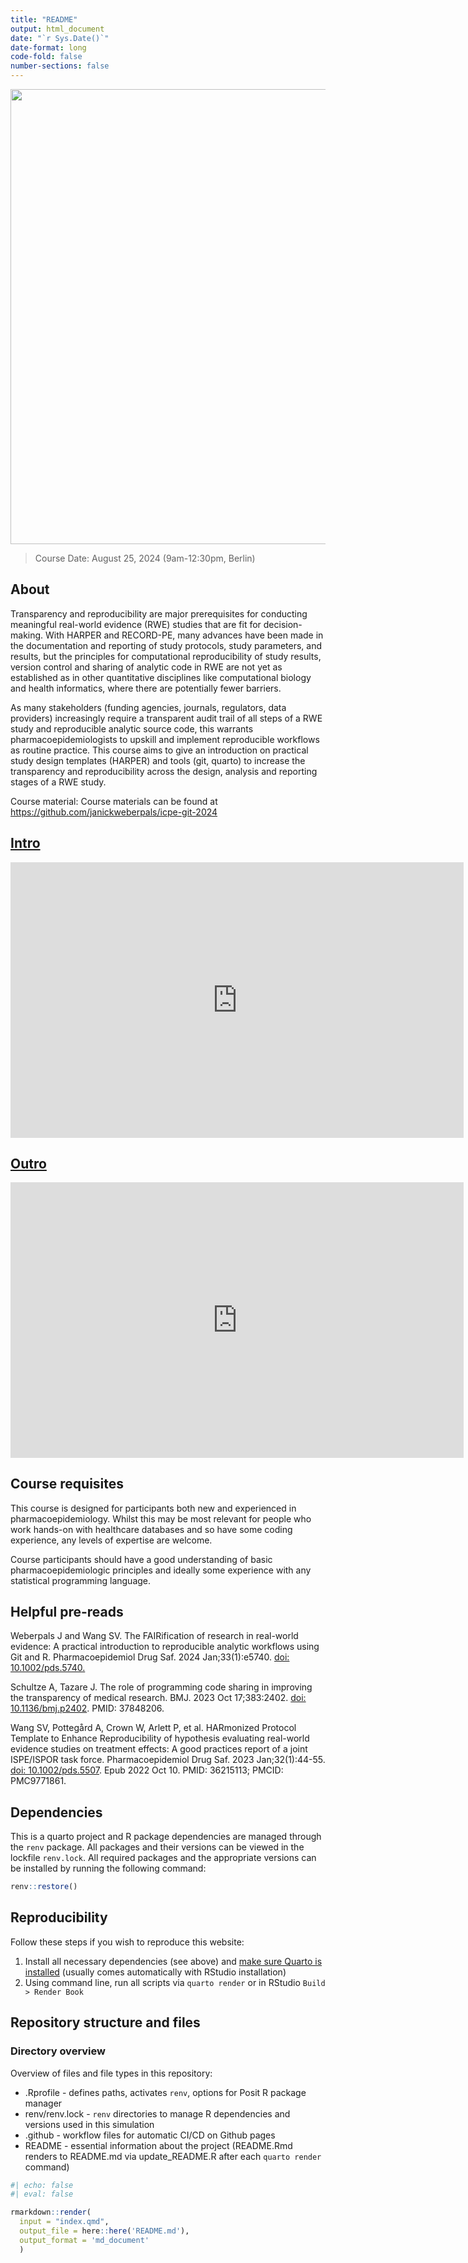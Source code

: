 ```yaml
---
title: "README"
output: html_document
date: "`r Sys.Date()`"
date-format: long
code-fold: false
number-sections: false
---
```


![](icpe24_logo.png){fig-align="center" width="728"}

>Course Date: August 25, 2024 (9am-12:30pm, Berlin)

## About {.unnumbered}

Transparency and reproducibility are major prerequisites for conducting meaningful real-world evidence (RWE) studies that are fit for decision-making. With HARPER and RECORD-PE, many advances have been made in the documentation and reporting of study protocols, study parameters, and results, but the principles for computational reproducibility of study results, version control and sharing of analytic code in RWE are not yet as established as in other quantitative disciplines like computational biology and health informatics, where there are potentially fewer barriers.

As many stakeholders (funding agencies, journals, regulators, data providers) increasingly require a transparent audit trail of all steps of a RWE study and reproducible analytic source code, this warrants pharmacoepidemiologists to upskill and implement reproducible workflows as routine practice. This course aims to give an introduction on practical study design templates (HARPER) and tools (git, quarto) to increase the transparency and reproducibility across the design, analysis and reporting stages of a RWE study.

::: {.content-visible when-format="html"}
::: callout-tip
Course material: Course materials can be found at <https://github.com/janickweberpals/icpe-git-2024>
:::
:::

## [Intro](https://docs.google.com/presentation/d/1j6LsWOIuNQbo8jRhGsEpOGSRuvrXpox-UIweZPemCco/edit?usp=sharing){.unnumbered}

<iframe src="https://docs.google.com/presentation/d/e/2PACX-1vRBPAY8Qv8iCTrckw7MXAJPKfO8WtvZCSZAcnLx097G2AHk78MY-AieJqCgdGVpYNobGfemmAINFBkK/embed?start=false&loop=false&delayms=3000" frameborder="0" width="725" height="440.6641" allowfullscreen="true" mozallowfullscreen="true" webkitallowfullscreen="true"></iframe>

</iframe>

## [Outro](https://docs.google.com/presentation/d/1PVlWnePZY7WsqlGHuZ_BCd3VBXg4vB0FmN0rq2oSx7E/edit?usp=sharing){.unnumbered}

<iframe src="https://docs.google.com/presentation/d/e/2PACX-1vRZDmme11u8JNR5PgfJbucRySNw3TX2Prx9aD6iAS9XZmZZ0ui7Er3WCXiFiexn7Iap0vgyYCus4-Vh/embed?start=false&loop=false&delayms=3000" frameborder="0" width="725" height="440.6641" allowfullscreen="true" mozallowfullscreen="true" webkitallowfullscreen="true"></iframe>

## Course requisites {.unnumbered}

This course is designed for participants both new and experienced in pharmacoepidemiology. Whilst this may be most relevant for people who work hands-on with healthcare databases and so have some coding experience, any levels of expertise are welcome.

::: {.content-visible when-format="html"}
::: callout-important
Course participants should have a good understanding of basic pharmacoepidemiologic principles and ideally some experience with any statistical programming language.
:::
:::

## Helpful pre-reads {.unnumbered}

Weberpals J and Wang SV. The FAIRification of research in real-world evidence: A practical introduction to reproducible analytic workflows using Git and R. Pharmacoepidemiol Drug Saf. 2024 Jan;33(1):e5740. [doi: 10.1002/pds.5740.](https://onlinelibrary.wiley.com/doi/10.1002/pds.5740)

Schultze A, Tazare J. The role of programming code sharing in improving the transparency of medical research. BMJ. 2023 Oct 17;383:2402. [doi: 10.1136/bmj.p2402](https://www.bmj.com/content/383/bmj.p2402.long). PMID: 37848206.

Wang SV, Pottegård A, Crown W, Arlett P, et al. HARmonized Protocol Template to Enhance Reproducibility of hypothesis evaluating real-world evidence studies on treatment effects: A good practices report of a joint ISPE/ISPOR task force. Pharmacoepidemiol Drug Saf. 2023 Jan;32(1):44-55. [doi: 10.1002/pds.5507](https://onlinelibrary.wiley.com/doi/10.1002/pds.5507). Epub 2022 Oct 10. PMID: 36215113; PMCID: PMC9771861.

::: {.content-visible when-format="html"}
## Dependencies {#sec-dependencies .unnumbered}

This is a quarto project and R package dependencies are managed through the `renv` package. All packages and their versions can be viewed in the lockfile `renv.lock`. All required packages and the appropriate versions can be installed by running the following command:

```r
renv::restore()
```

## Reproducibility {.unnumbered}

Follow these steps if you wish to reproduce this website:

::: callout-note
1.  Install all necessary dependencies (see above) and [make sure Quarto is installed](https://quarto.org/docs/get-started/) (usually comes automatically with RStudio installation)
2.  Using command line, run all scripts via `quarto render` or in RStudio `Build > Render Book`
:::

## Repository structure and files {.unnumbered}

### Directory overview {.unnumbered}

Overview of files and file types in this repository:

-   .Rprofile - defines paths, activates `renv`, options for Posit R package manager
-   renv/renv.lock - `renv` directories to manage R dependencies and versions used in this simulation
-   .github - workflow files for automatic CI/CD on Github pages
-   README - essential information about the project (README.Rmd renders to README.md via update_README.R after each `quarto render` command)
:::

```r
#| echo: false
#| eval: false

rmarkdown::render(
  input = "index.qmd", 
  output_file = here::here('README.md'), 
  output_format = 'md_document'
  )
```
